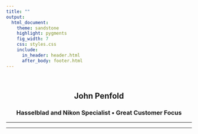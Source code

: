 ```yaml
---
title: ""
output:
  html_document:
    theme: sandstone
    highlight: pygments
    fig_width: 7
    css: styles.css
    include:
      in_header: header.html
      after_body: footer.html
---
```


<p>&nbsp;</p>

<center><h2> John Penfold </h2></center>
<center><h3> Hasselblad and Nikon Specialist  • Great Customer Focus </h3></center>

---



***
